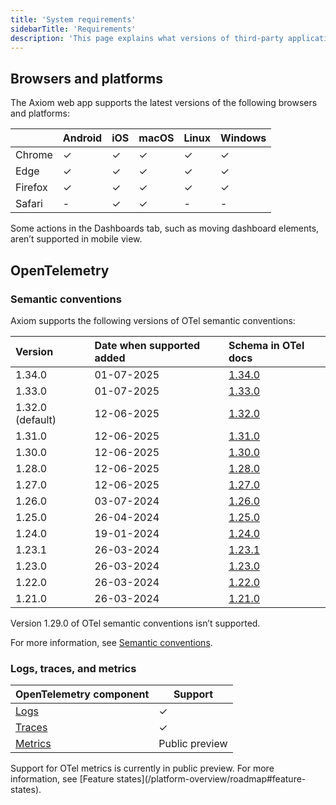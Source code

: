 ```yaml
---
title: 'System requirements'
sidebarTitle: 'Requirements'
description: 'This page explains what versions of third-party applications Axiom supports.'
---
```


## Browsers and platforms

The Axiom web app supports the latest versions of the following browsers and platforms:

|  | Android | iOS   | macOS | Linux | Windows    |
|:-------------------|:--------|:------|:------|:------|:-----------|
| Chrome             | ✓        | ✓      | ✓      | ✓      | ✓           |
| Edge               | ✓        | ✓      | ✓      | ✓      | ✓           |
| Firefox            | ✓        | ✓      | ✓      | ✓      | ✓           |
| Safari             | -         | ✓      | ✓      | -       | -             |

Some actions in the Dashboards tab, such as moving dashboard elements, aren’t supported in mobile view.

## OpenTelemetry

### Semantic conventions

Axiom supports the following versions of OTel semantic conventions:

| Version | Date when supported added | Schema in OTel docs |
| :--- | :--- | :--- |
| 1.34.0 | 01-07-2025 | [1.34.0](https://github.com/open-telemetry/semantic-conventions/blob/main/schemas/1.34.0) |
| 1.33.0 | 01-07-2025 | [1.33.0](https://github.com/open-telemetry/semantic-conventions/blob/main/schemas/1.33.0) |
| 1.32.0 (default) | 12-06-2025 | [1.32.0](https://github.com/open-telemetry/semantic-conventions/blob/main/schemas/1.32.0) |
| 1.31.0 | 12-06-2025 | [1.31.0](https://github.com/open-telemetry/semantic-conventions/blob/main/schemas/1.31.0) |
| 1.30.0 | 12-06-2025 | [1.30.0](https://github.com/open-telemetry/semantic-conventions/blob/main/schemas/1.30.0) |
| 1.28.0 | 12-06-2025 | [1.28.0](https://github.com/open-telemetry/semantic-conventions/blob/main/schemas/1.28.0) |
| 1.27.0 | 12-06-2025 | [1.27.0](https://github.com/open-telemetry/semantic-conventions/blob/main/schemas/1.27.0) |
| 1.26.0 | 03-07-2024 | [1.26.0](https://github.com/open-telemetry/semantic-conventions/blob/main/schemas/1.26.0) |
| 1.25.0 | 26-04-2024 | [1.25.0](https://github.com/open-telemetry/semantic-conventions/blob/main/schemas/1.25.0) |
| 1.24.0 | 19-01-2024 | [1.24.0](https://github.com/open-telemetry/semantic-conventions/blob/main/schemas/1.24.0) |
| 1.23.1 | 26-03-2024 | [1.23.1](https://github.com/open-telemetry/semantic-conventions/blob/main/schemas/1.23.1) |
| 1.23.0 | 26-03-2024 | [1.23.0](https://github.com/open-telemetry/semantic-conventions/blob/main/schemas/1.23.0) |
| 1.22.0 | 26-03-2024 | [1.22.0](https://github.com/open-telemetry/semantic-conventions/blob/main/schemas/1.22.0) |
| 1.21.0 | 26-03-2024 | [1.21.0](https://github.com/open-telemetry/semantic-conventions/blob/main/schemas/1.21.0) |

Version 1.29.0 of OTel semantic conventions isn’t supported.

For more information, see [Semantic conventions](/reference/semantic-conventions).

### Logs, traces, and metrics

| OpenTelemetry component                                            | Support             |
| ------------------------------------------------------------------ | ------------------- |
| [Logs](https://opentelemetry.io/docs/concepts/signals/logs/)       | ✓                   |
| [Traces](https://opentelemetry.io/docs/concepts/signals/traces/)   | ✓                   |
| [Metrics](https://opentelemetry.io/docs/concepts/signals/metrics/) | Public preview      |

<Note>
Support for OTel metrics is currently in public preview. For more information, see [Feature states](/platform-overview/roadmap#feature-states).
</Note>

